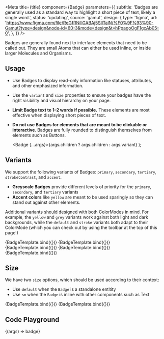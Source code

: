 
<Meta
  title={title}
  component={Badge}
  parameters={{
    subtitle:
      'Badges are generally used as a standard way to highlight a short piece of text, likely a single word.',
    status: 'updating',
    source: 'gamut',
    design: {
      type: 'figma',
      url:
        'https://www.figma.com/file/ReGfRNillGABAj5SlITalN/%F0%9F%93%90-Gamut?type=design&node-id=60-3&mode=design&t=hPpagoOgF1gcAb05-0',
    },
  }}
/>

Badges are generally found next to interface elements that need to be called out. They are small Atoms that can either be used inline, or inside larger Molecules and Organisms.

## Usage

- Use Badges to display read-only information like statuses, attributes, and other emphasized information.
- Use the `variant` and `size` properties to ensure your badges have the right visibility and visual hierarchy on your page.
- **Limit Badge text to 1–2 words if possible.** These elements are most effective when displaying short pieces of text.
- **Do not use Badges for elements that are meant to be clickable or interactive**. Badges are fully rounded to distinguish themselves from elements such as <LinkTo kind='Atoms/Button'>Buttons</LinkTo>.

  <Badge {...args}>{args.children ? args.children : args.variant}</Badge>
);

## Variants

We support the following variants of Badges: `primary`, `secondary`, `tertiary`, `strokeContrast`, and `accent`.

- **Greyscale Badges** provide different levels of priority for the `primary`, `secondary`, and `tertiary` variants
- **Accent colors** like `yellow` are meant to be used sparingly so they can stand out against other elements.

Additional variants should designed with both <LinkTo kind='Foundations/ColorMode'>ColorModes</LinkTo> in mind. For example, the `yellow` and `grey` variants work against both light and dark backgrounds, while the `default` and `stroke` variants both adapt to their ColorMode (which you can check out by using the toolbar at the top of this page!)

<Canvas>
  <Story name="primary" args={{ children: 'primary' }}>
    {BadgeTemplate.bind({})}
  </Story>
  <Story name="secondary" args={{ variant: 'secondary' }}>
    {BadgeTemplate.bind({})}
  </Story>
  <Story name="tertiary" args={{ variant: 'tertiary' }}>
    {BadgeTemplate.bind({})}
  </Story>
  <Story name="strokeContrast" args={{ variant: 'strokeContrast' }}>
    {BadgeTemplate.bind({})}
  </Story>
  <Story name="yellow" args={{ variant: 'yellow' }}>
    {BadgeTemplate.bind({})}
  </Story>
</Canvas>

## Size

We have two `size` options, which should be used according to their context:

- Use `default` when the `Badge` is a standalone entitity
- Use `sm` when the `Badge` is inline with other components such as <LinkTo kind='Typography/Text'>Text</LinkTo>

<Canvas>
  <Story
    name="default size"
    args={{ variant: 'stroke', children: 'default size' }}
  >
    {BadgeTemplate.bind({})}
  </Story>
  <Story name="small" args={{ size: 'sm', children: 'sm size' }}>
    {BadgeTemplate.bind({})}
  </Story>
</Canvas>

## Code Playground

<Canvas>
  <Story name="Badge">{(args) => <Badge {...args}>badge</Badge>}</Story>
</Canvas>

<PropsTable story="Badge" />
